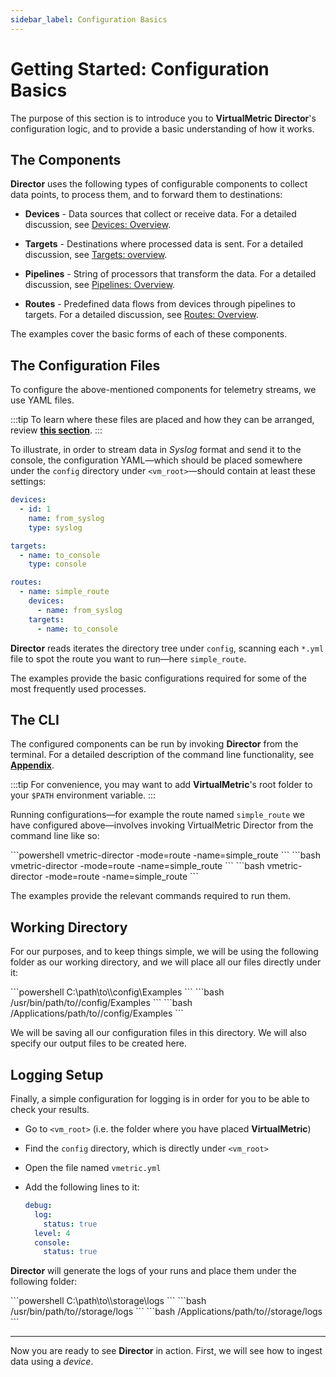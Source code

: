 ```yaml
---
sidebar_label: Configuration Basics
---
```


# Getting Started: Configuration Basics

The purpose of this section is to introduce you to **VirtualMetric Director**'s configuration logic, and to provide a basic understanding of how it works.

## The Components

**Director** uses the following types of configurable components to collect data points, to process them, and to forward them to destinations:

* **Devices** - Data sources that collect or receive data. For a detailed discussion, see [Devices: Overview](../configuration/devices/index.mdx#configuration).

* **Targets** - Destinations where processed data is sent. For a detailed discussion, see [Targets: overview](../configuration/targets/index.mdx#configuration).

* **Pipelines** - String of processors that transform the data. For a detailed discussion, see [Pipelines: Overview](../configuration/pipelines/index.mdx#configuration).

* **Routes** - Predefined data flows from devices through pipelines to targets. For a detailed discussion, see [Routes: Overview](../configuration/routes.mdx#configuration).

The examples cover the basic forms of each of these components.

## The Configuration Files

To configure the above-mentioned components for telemetry streams, we use YAML files.

:::tip
To learn where these files are placed and how they can be arranged, review [**this section**](../configuration/index.mdx#managing-yaml-files).
:::

To illustrate, in order to stream data in _Syslog_ format and send it to the console, the  configuration YAML&mdash;which should be placed somewhere under the `config` directory under `<vm_root>`&mdash;should contain at least these settings:

```yaml title="simple-route.yml"
devices:
  - id: 1
    name: from_syslog
    type: syslog

targets:
  - name: to_console
    type: console

routes:
  - name: simple_route
    devices:
      - name: from_syslog
    targets:
      - name: to_console
```

**Director** reads iterates the directory tree under `config`, scanning each `*.yml` file to spot the route you want to run&mdash;here `simple_route`.

The examples provide the basic configurations required for some of the most frequently used processes.

## The CLI

The configured components can be run by invoking **Director** from the terminal. For a detailed description of the command line functionality, see [**Appendix**](../appendix.mdx#cli).

:::tip
For convenience, you may want to add **VirtualMetric**'s root folder to your `$PATH` environment variable.
:::

Running configurations&mdash;for example the route named `simple_route` we have configured above&mdash;involves invoking VirtualMetric Director from the command line like so:

<Tabs>
  <TabItem value="windows" label="Windows" default>
    ```powershell
    vmetric-director -mode=route -name=simple_route
    ```
  </TabItem>    
  <TabItem value="linux" label="Linux">
    ```bash
    vmetric-director -mode=route -name=simple_route
    ```
  </TabItem>
  <TabItem value="macos" label="macOS">
    ```bash
    vmetric-director -mode=route -name=simple_route
    ```
  </TabItem>
</Tabs>

The examples provide the relevant commands required to run them.

## Working Directory

For our purposes, and to keep things simple, we will be using the following folder as our working directory, and we will place all our files directly under it:

<Tabs>
  <TabItem value="windows" label="Windows" default>
    ```powershell
    C:\path\to\<vm_root>\config\Examples
    ```
  </TabItem>    
  <TabItem value="linux" label="Linux">
    ```bash
    /usr/bin/path/to/<vm_root>/config/Examples
    ```
  </TabItem>
  <TabItem value="macos" label="macOS">
    ```bash
    /Applications/path/to/<vm_root>/config/Examples
    ```
  </TabItem>
</Tabs>

We will be saving all our configuration files in this directory. We will also specify our output files to be created here.

## Logging Setup

Finally, a simple configuration for logging is in order for you to be able to check your results.

* Go to `<vm_root>` (i.e. the folder where you have placed **VirtualMetric**)
* Find the `config` directory, which is directly under `<vm_root>`
* Open the file named `vmetric.yml`
* Add the following lines to it:

  ```yaml
  debug:
    log:
      status: true
    level: 4
    console:
      status: true
  ```

**Director** will generate the logs of your runs and place them under the following folder:

<Tabs>
  <TabItem value="windows" label="Windows" default>
    ```powershell
    C:\path\to\<vm_root>\storage\logs
    ```
  </TabItem>

  <TabItem value="linux" label="Linux">
    ```bash
    /usr/bin/path/to/<vm_root>/storage/logs
    ```
  </TabItem>

  <TabItem value="macos" label="macOS">
    ```bash
    /Applications/path/to/<vm_root>/storage/logs
    ```
  </TabItem>
</Tabs>

---

Now you are ready to see **Director** in action. First, we will see how to ingest data using a _device_.
